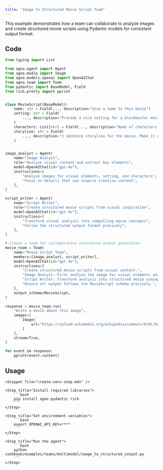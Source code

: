 ```yaml
---
title: "Image to Structured Movie Script Team"
---
```


This example demonstrates how a team can collaborate to analyze images and create structured movie scripts using Pydantic models for consistent output format.

## Code

```python cookbook/examples/teams/multimodal/image_to_structured_output.py
from typing import List

from agno.agent import Agent
from agno.media import Image
from agno.models.openai import OpenAIChat
from agno.team import Team
from pydantic import BaseModel, Field
from rich.pretty import pprint


class MovieScript(BaseModel):
    name: str = Field(..., description="Give a name to this movie")
    setting: str = Field(
        ..., description="Provide a nice setting for a blockbuster movie."
    )
    characters: List[str] = Field(..., description="Name of characters for this movie.")
    storyline: str = Field(
        ..., description="3 sentence storyline for the movie. Make it exciting!"
    )


image_analyst = Agent(
    name="Image Analyst",
    role="Analyze visual content and extract key elements",
    model=OpenAIChat(id="gpt-4o"),
    instructions=[
        "Analyze images for visual elements, setting, and characters",
        "Focus on details that can inspire creative content",
    ],
)

script_writer = Agent(
    name="Script Writer",
    role="Create structured movie scripts from visual inspiration",
    model=OpenAIChat(id="gpt-4o"),
    instructions=[
        "Transform visual analysis into compelling movie concepts",
        "Follow the structured output format precisely",
    ],
)

# Create a team for collaborative structured output generation
movie_team = Team(
    name="Movie Script Team",
    members=[image_analyst, script_writer],
    model=OpenAIChat(id="gpt-4o"),
    instructions=[
        "Create structured movie scripts from visual content.",
        "Image Analyst: First analyze the image for visual elements and context.",
        "Script Writer: Transform analysis into structured movie concepts.",
        "Ensure all output follows the MovieScript schema precisely.",
    ],
    output_schema=MovieScript,
)

response = movie_team.run(
    "Write a movie about this image",
    images=[
        Image(
            url="https://upload.wikimedia.org/wikipedia/commons/0/0c/GoldenGateBridge-001.jpg"
        )
    ],
    stream=True,
)

for event in response:
    pprint(event.content)
```

## Usage

<Steps>

    <Snippet file="create-venv-step.mdx" />

    <Step title="Install required libraries">
        ```bash
        pip install agno pydantic rich
        ```
    </Step>

    <Step title="Set environment variables">
        ```bash
        export OPENAI_API_KEY=****
        ```
    </Step>

    <Step title="Run the agent">
        ```bash
        python cookbook/examples/teams/multimodal/image_to_structured_output.py
        ```
    </Step>

</Steps>